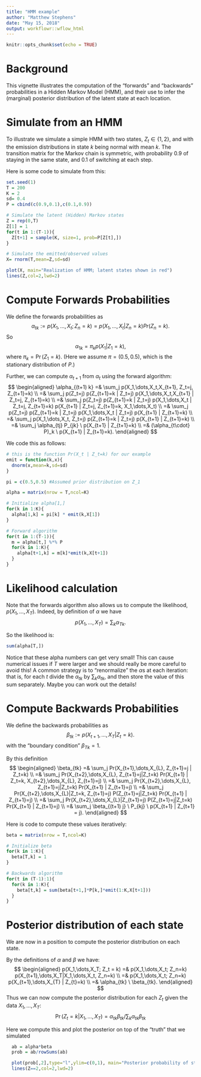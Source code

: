 ```yaml
---
title: "HMM example"
author: "Matthew Stephens"
date: "May 15, 2018"
output: workflowr::wflow_html
---
```


```r
knitr::opts_chunk$set(echo = TRUE)
```

# Background

This vignette illustrates the computation of the "forwards" and  "backwards" probabilities in a 
Hidden Markov Model (HMM), and their use
to infer the (marginal) posterior distribution of the latent state at each location.


# Simulate from an HMM

To illustrate we simulate a simple HMM with two states, $Z_t \in \{1,2\}$, and with the emission distributions in state $k$ being normal with mean
$k$. The transition matrix for the Markov chain is  symmetric, with probability 0.9 of staying in the same state, and 0.1 of switching at each step.

Here is some code to simulate from this:
```r
set.seed(1)
T = 200
K = 2
sd= 0.4
P = cbind(c(0.9,0.1),c(0.1,0.9))

# Simulate the latent (Hidden) Markov states
Z = rep(0,T)
Z[1] = 1
for(t in 1:(T-1)){
  Z[t+1] = sample(K, size=1, prob=P[Z[t],])
}

# Simulate the emitted/observed values
X= rnorm(T,mean=Z,sd=sd)

plot(X, main="Realization of HMM; latent states shown in red")
lines(Z,col=2,lwd=2)
```


# Compute Forwards Probabilities 

We define the forwards probabilities as
$$\alpha_{tk} := p(X_1,\dots,X_t; Z_n=k) = p(X_1,\dots,X_t|Z_n=k)Pr(Z_n=k).$$
So 
$$\alpha_{1k} = \pi_k p(X_1 | Z_1 = k),$$
where $\pi_k = \Pr(Z_1=k)$. (Here we assume $\pi=(0.5,0.5)$, which is the stationary distribution of $P$.)

Further, we can compute $\alpha_{t+1}$ from $\alpha_t$ using the forward algorithm:
$$
\begin{aligned}
\alpha_{(t+1) k} =& \sum_j p(X_1,\dots,X_t,X_{t+1}, Z_t=j, Z_{t+1}=k) \\
=& \sum_j p(Z_t=j) p(Z_{t+1}=k | Z_t=j) p(X_1,\dots,X_t,X_{t+1} | Z_t=j, Z_{t+1}=k) \\
=& \sum_j p(Z_t=j) p(Z_{t+1}=k | Z_t=j) p(X_1,\dots,X_t | Z_t=j, Z_{t+1}=k) p(X_{t+1} | Z_t=j, Z_{t+1}=k, X_1,\dots,X_t) \\
=& \sum_j p(Z_t=j) p(Z_{t+1}=k | Z_t=j) p(X_1,\dots,X_t | Z_t=j) p(X_{t+1} | Z_{t+1}=k) \\
=& \sum_j p(X_1,\dots,X_t, Z_t=j) p(Z_{t+1}=k | Z_t=j) p(X_{t+1} | Z_{t+1}=k) \\
=& \sum_j \alpha_{tj} P_{jk} \  p(X_{t+1} | Z_{t+1}=k) \\
=& (\alpha_{t\cdot} P)_k \ p(X_{t+1} | Z_{t+1}=k).
\end{aligned}
$$

We code this as follows:
```r
# this is the function Pr(X_t | Z_t=k) for our example
emit = function(k,x){ 
  dnorm(x,mean=k,sd=sd)
}

pi = c(0.5,0.5) #Assumed prior distribution on Z_1

alpha = matrix(nrow = T,ncol=K)

# Initialize alpha[1,]
for(k in 1:K){ 
  alpha[1,k] = pi[k] * emit(k,X[1])
}

# Forward algorithm
for(t in 1:(T-1)){
  m = alpha[t,] %*% P
  for(k in 1:K){
    alpha[t+1,k] = m[k]*emit(k,X[t+1]) 
  }
}

```

# Likelihood calculation

Note that the forwards algorithm also allows us to compute the likelihood, $p(X_1,\dots,X_T)$.
Indeed, by definition of $\alpha$ we have $$p(X_1,\dots,X_T) = \sum_k \alpha_{Tk}.$$

So the likelihood is:
```r
sum(alpha[T,])
```

Notice that these alpha numbers can get very small!
This can cause numerical issues if $T$ were larger and we should really be more careful to avoid this!
A common strategy is to "renormalize" the $\alpha$s
at each iteration: that is, for each $t$ 
divide the $\alpha_{tk}$ by $\sum_k \alpha_{tk}$,
and then store the value of this sum separately. Maybe you can work out the details!


# Compute Backwards Probabilities

We define the backwards probabilities as
$$\beta_{tk} := p(X_{t+1},\dots,X_{T} | Z_{t}=k).$$
with the "boundary condition" $\beta_{Tk}=1$.

By this definition
$$
\begin{aligned}
\beta_{tk} =& \sum_j Pr(X_{t+1},\dots,X_{L}, Z_{t+1}=j | Z_t=k) \\
=& \sum_j Pr(X_{t+2},\dots,X_{L}, Z_{t+1}=j|Z_t=k) Pr(X_{t+1} | Z_t=k, X_{t+2},\dots,X_{L}, Z_{t+1}=j) \\
=& \sum_j Pr(X_{t+2},\dots,X_{L}, Z_{t+1}=j|Z_t=k) Pr(X_{t+1} | Z_{t+1}=j) \\
=& \sum_j Pr(X_{t+2},\dots,X_{L}|Z_t=k, Z_{t+1}=j) P(Z_{t+1}=j|Z_t=k) Pr(X_{t+1} | Z_{t+1}=j) \\
=& \sum_j Pr(X_{t+2},\dots,X_{L}|Z_{t+1}=j) P(Z_{t+1}=j|Z_t=k) Pr(X_{t+1} | Z_{t+1}=j) \\
=& \sum_j \beta_{(t+1) j} \ P_{kj} \ p(X_{t+1} | Z_{t+1} = j).
\end{aligned}
$$

Here is code to compute these values iteratively:
```r
beta = matrix(nrow = T,ncol=K)

# Initialize beta
for(k in 1:K){
  beta[T,k] = 1
}

# Backwards algorithm
for(t in (T-1):1){
  for(k in 1:K){
    beta[t,k] = sum(beta[t+1,]*P[k,]*emit(1:K,X[t+1]))
  }
}

```

# Posterior distribution of each state

We are now in a position to compute the posterior distribution on each state.

By the definitions of $\alpha$ and $\beta$ we have: 
$$
\begin{aligned}
p(X_1,\dots,X_T; Z_t = k) =& p(X_1,\dots,X_t; Z_n=k) p(X_{t+1},\dots,X_T|X_1,\dots,X_t, Z_n=k) \\
=& p(X_1,\dots,X_t; Z_n=k) p(X_{t+1},\dots,X_{T} | Z_{t}=k) \\
=& \alpha_{tk} \  \beta_{tk}.
\end{aligned}
$$
Thus we can now compute
the posterior distribution for each $Z_t$ given the data $X_1,\dots,X_T$:
$$\Pr(Z_t = k | X_1,\dots,X_T) = \alpha_{tk} \beta_{tk}/ \sum_k \alpha_{tk}\beta_{tk}$$ 

Here we compute this and plot the posterior on top of the "truth" that we simulated
```r
  ab = alpha*beta
  prob = ab/rowSums(ab)

  plot(prob[,2],type="l",ylim=c(0,1), main="Posterior probability of state 2 (black);\n Ind(true state is 2) superposed (red)",lwd=2,ylab="posterior probability")
  lines(Z==2,col=2,lwd=2)
```


